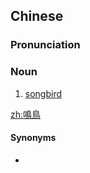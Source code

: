 {{also|鸣鸟}}
==Chinese==
{{zh-forms|s=鸣鸟}}

===Pronunciation===
{{zh-pron
|m=míngniǎo
|cat=n
}}

===Noun===
{{zh-noun}}

# [[songbird]]

[[zh:鳴鳥]]

====Synonyms====
* {{zh-l|鳴禽}}

{{zh-cat|Birds}}